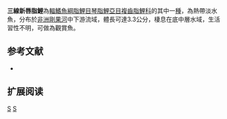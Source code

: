 {{Speciesbox 
| genus = Neolebias
| species = trilineatus
| status = LC
| status_system = IUCN3.1
| authority =  [[Boulenger|Boulenger]], 1899
| synonyms = *''Nannaethiops tritaeniatus,Boulenger, 1913'' 
*''Neolebias tritaeniatus ,Boulenger, 1913 ''
}}
'''三線新唇脂鯉'''為[[輻鰭魚綱|輻鰭魚綱]][[脂鯉目|脂鯉目]][[琴脂鯉亞目|琴脂鯉亞目]][[複齒脂鯉科|複齒脂鯉科]]的其中一[[種|種]]，為熱帶淡水魚，分布於[[非洲|非洲]][[剛果河|剛果河]]中下游流域，體長可達3.3公分，棲息在底中層水域，生活習性不明，可做為觀賞魚。

==参考文献==
{{refbegin}}
*{{FishBase_species|genus=Neolebias|species=trilineatus|year=2014|month=2}}
{{refend}}

== 扩展阅读 ==
{{refbegin}}
{{wikispecies-inline|Neolebias trilineatus|三線新唇脂鯉}}
{{refend}}

{{Taxonbar|from=Q5617113}}

[[Category:觀賞魚|S]]
[[Category:新唇脂鯉屬|S]]


{{魚類小作品}}